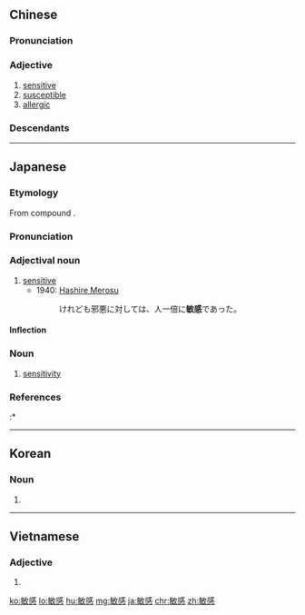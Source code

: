 ==Chinese==
{{zh-forms}}

===Pronunciation===
{{zh-pron
|m=mǐngǎn
|c=man5 gam2
|h=pfs=mén-kám
|mn=bín-kám
|ma=Zh-mingan.ogg
|cat=a
}}

===Adjective===
{{zh-adj}}

# [[sensitive]]
# [[susceptible]]
# [[allergic]]

===Descendants===
{{CJKV||びんかん|민감|mẫn cảm}}

----

==Japanese==
{{ja-kanjitab|びん|かん|yomi=o}}

===Etymology===
From {{etyl|sort=ひんかん'|ltc|ja}} compound {{m|zh|敏感|tr=min<sup>X</sup> + kom<sup>X</sup>}}.

===Pronunciation===
{{ja-pron|yomi=kanon|びんかん|acc=0|acc_ref=DJR,NHK}}

===Adjectival noun===
{{ja-adj|infl=na|びんかん}}

# [[sensitive]]
#* 1940: [[w:Run, Melos!|Hashire Merosu]]
#*: けれども邪悪に対しては、人一倍に'''敏感'''であった。

====Inflection====
{{ja-na|びんかん}}

===Noun===
{{ja-noun|びんかん}}

# [[sensitivity]]

===References===
<references/>
:* {{cite-book
|last=Dazai
|first=Osamu
|authorlink=w:Osamu Dazai
|title=[[w:Run, Melos!|Hashire Merosu]]
|publisher=Shinchō Bunko
|year_published=2005
|year=1940
|language=Japanese
|isbn=978-4-10-100606-2
}}

----

==Korean==
{{ko-hanjatab}}

===Noun===
{{ko-noun|hangeul=민감}}

# {{hanja form of|민감|[[sensitivity]]}}

----

==Vietnamese==
{{vi-hantutab}}

===Adjective===
{{vi-hantu|pos=adjective}}

# {{han tu form of|mẫn cảm|[[sensitive]]}}

[[ko:敏感]]
[[lo:敏感]]
[[hu:敏感]]
[[mg:敏感]]
[[ja:敏感]]
[[chr:敏感]]
[[zh:敏感]]